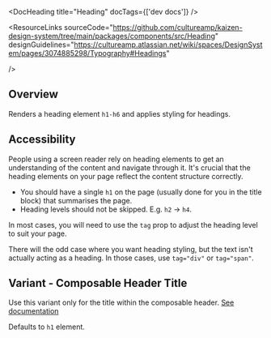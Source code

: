 
<Meta of={HeadingStories} />

<DocHeading title="Heading" docTags={['dev docs']} />

<ResourceLinks
  sourceCode="https://github.com/cultureamp/kaizen-design-system/tree/main/packages/components/src/Heading"
  designGuidelines="https://cultureamp.atlassian.net/wiki/spaces/DesignSystem/pages/3074885298/Typography#Headings"

/>

<KAIOInstallation exportNames="Heading" />

## Overview

Renders a heading element `h1-h6` and applies styling for headings.

<Canvas of={HeadingStories.Playground} />
<Controls of={HeadingStories.Playground} />

## Accessibility

People using a screen reader rely on heading elements to get an understanding of the content and navigate through it. It's crucial that the heading elements on your page reflect the content structure correctly.

- You should have a single `h1` on the page (usually done for you in the title block) that summarises the page.
- Heading levels should not be skipped. E.g. `h2` -> `h4`.

In most cases, you will need to use the `tag` prop to adjust the heading level to suit your page.

There will the odd case where you want heading styling, but the text isn't actually acting as a heading. In those cases, use `tag="div"` or `tag="span"`.

## Variant - Composable Header Title

Use this variant only for the title within the composable header. [See documentation](https://cultureamp.atlassian.net/wiki/spaces/DesignSystem/pages/3456565336/Composable+Header+-+IN+DRAFT)

Defaults to `h1` element.

<Canvas of={HeadingStories.ComposableHeaderTitle} />
